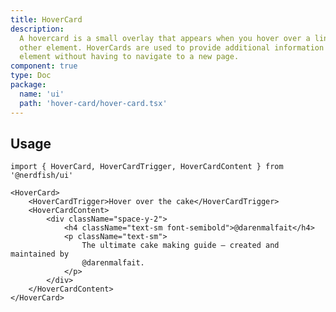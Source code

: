 ```yaml
---
title: HoverCard
description:
  A hovercard is a small overlay that appears when you hover over a link or
  other element. HoverCards are used to provide additional information about an
  element without having to navigate to a new page.
component: true
type: Doc
package:
  name: 'ui'
  path: 'hover-card/hover-card.tsx'
---
```


<ComponentExample src="/src/examples/hover-card/demo.tsx">
	<HoverCardDemo />
</ComponentExample>

## Usage

```tsx
import { HoverCard, HoverCardTrigger, HoverCardContent } from '@nerdfish/ui'
```

```tsx
<HoverCard>
	<HoverCardTrigger>Hover over the cake</HoverCardTrigger>
	<HoverCardContent>
		<div className="space-y-2">
			<h4 className="text-sm font-semibold">@darenmalfait</h4>
			<p className="text-sm">
				The ultimate cake making guide – created and maintained by
				@darenmalfait.
			</p>
		</div>
	</HoverCardContent>
</HoverCard>
```
